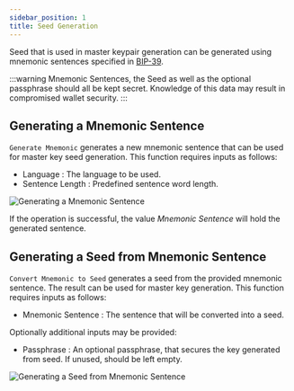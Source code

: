 ```yaml
---
sidebar_position: 1
title: Seed Generation
---
```


Seed that is used in master keypair generation can be generated using mnemonic sentences specified in [BIP-39](https://github.com/bitcoin/bips/blob/master/bip-0039.mediawiki).

:::warning
Mnemonic Sentences, the Seed as well as the optional passphrase should all be kept secret. Knowledge of this data may result
in compromised wallet security.
:::

## Generating a Mnemonic Sentence

`Generate Mnemonic` generates a new mnemonic sentence that can be used for master key seed generation.
This function requires inputs as follows:

* Language <Step text="1"/> : The language to be used.
* Sentence Length <Step text="2"/> : Predefined sentence word length.

![Generating a Mnemonic Sentence](_static/img/generate_mnemonic.png)

If the operation is successful, the value *Mnemonic Sentence* <Step text="2"/> will hold the generated sentence.

## Generating a Seed from Mnemonic Sentence

`Convert Mnemonic to Seed` generates a seed from the provided mnemonic sentence. The result can be used for master key generation.
This function requires inputs as follows:

* Mnemonic Sentence <Step text="1"/> : The sentence that will be converted into a seed.

Optionally additional inputs may be provided:

* Passphrase <Step text="2"/> : An optional passphrase, that secures the key generated from seed. If unused, should be left empty.

![Generating a Seed from Mnemonic Sentence](_static/img/convert_mnemonic_to_seed.png)
